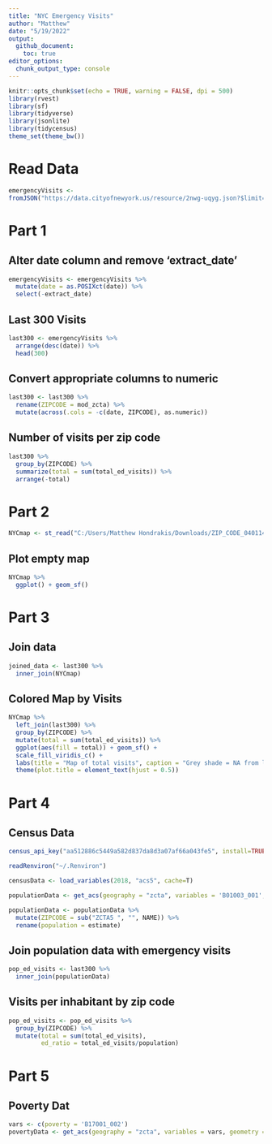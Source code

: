 ```yaml
---
title: "NYC Emergency Visits"
author: "Matthew"
date: "5/19/2022"
output: 
  github_document:
    toc: true
editor_options: 
  chunk_output_type: console
---
```


```r
knitr::opts_chunk$set(echo = TRUE, warning = FALSE, dpi = 500)
library(rvest)
library(sf)
library(tidyverse)
library(jsonlite)
library(tidycensus)
theme_set(theme_bw())
```

# Read Data
```r
emergencyVisits <- 
fromJSON("https://data.cityofnewyork.us/resource/2nwg-uqyg.json?$limit=3000")
```


# Part 1
## Alter date column and remove 'extract_date'
```r
emergencyVisits <- emergencyVisits %>% 
  mutate(date = as.POSIXct(date)) %>% 
  select(-extract_date) 
```


## Last 300 Visits
```r
last300 <- emergencyVisits %>% 
  arrange(desc(date)) %>% 
  head(300)
```


## Convert appropriate columns to numeric
```r
last300 <- last300 %>% 
  rename(ZIPCODE = mod_zcta) %>% 
  mutate(across(.cols = -c(date, ZIPCODE), as.numeric))
```


## Number of visits per zip code
```r
last300 %>% 
  group_by(ZIPCODE) %>% 
  summarize(total = sum(total_ed_visits)) %>% 
  arrange(-total)
```


# Part 2
```r
NYCmap <- st_read("C:/Users/Matthew Hondrakis/Downloads/ZIP_CODE_040114", layer = "ZIP_CODE_040114")
```


## Plot empty map
```r
NYCmap %>% 
  ggplot() + geom_sf() 
```


# Part 3
## Join data
```r
joined_data <- last300 %>% 
  inner_join(NYCmap)
```


## Colored Map by Visits
```r
NYCmap %>% 
  left_join(last300) %>% 
  group_by(ZIPCODE) %>% 
  mutate(total = sum(total_ed_visits)) %>% 
  ggplot(aes(fill = total)) + geom_sf() +
  scale_fill_viridis_c() + 
  labs(title = "Map of total visits", caption = "Grey shade = NA from left joining on last 300 visits") +
  theme(plot.title = element_text(hjust = 0.5))
```


# Part 4
## Census Data
```r
census_api_key("aa512886c5449a582d837da8d3a07af66a043fe5", install=TRUE, overwrite=T)

readRenviron("~/.Renviron")

censusData <- load_variables(2018, "acs5", cache=T)

populationData <- get_acs(geography = "zcta", variables = 'B01003_001', geometry = FALSE)

```


```r
populationData <- populationData %>% 
  mutate(ZIPCODE = sub("ZCTA5 ", "", NAME)) %>% 
  rename(population = estimate)
```


## Join population data with emergency visits
```r
pop_ed_visits <- last300 %>% 
  inner_join(populationData)
```


## Visits per inhabitant by zip code
```r
pop_ed_visits <- pop_ed_visits %>% 
  group_by(ZIPCODE) %>% 
  mutate(total = sum(total_ed_visits),
         ed_ratio = total_ed_visits/population)
```


# Part 5
## Poverty Dat
```r
vars <- c(poverty = 'B17001_002')
povertyData <- get_acs(geography = "zcta", variables = vars, geometry = FALSE)
```


